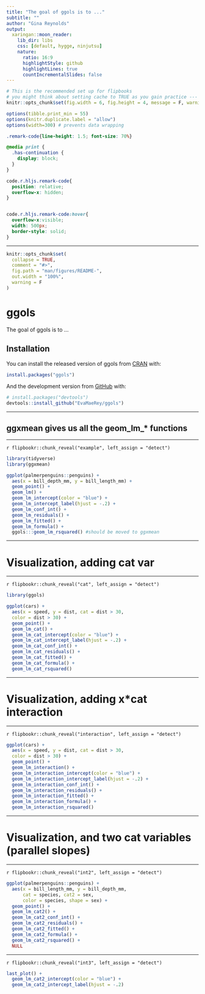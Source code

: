 ```yaml
---
title: "The goal of ggols is to ..."
subtitle: ""
author: "Gina Reynolds"
output:
  xaringan::moon_reader:
    lib_dir: libs
    css: [default, hygge, ninjutsu]
    nature:
      ratio: 16:9
      highlightStyle: github
      highlightLines: true
      countIncrementalSlides: false
---
```



```r
# This is the recommended set up for flipbooks
# you might think about setting cache to TRUE as you gain practice --- building flipbooks from scratch can be time consuming
knitr::opts_chunk$set(fig.width = 6, fig.height = 4, message = F, warning = FALSE, comment = "", cache = F)

options(tibble.print_min = 55)
options(knitr.duplicate.label = "allow")
options(width=300) # prevents data wrapping
```


```css
.remark-code{line-height: 1.5; font-size: 70%}

@media print {
  .has-continuation {
    display: block;
  }
}

code.r.hljs.remark-code{
  position: relative;
  overflow-x: hidden;
}


code.r.hljs.remark-code:hover{
  overflow-x:visible;
  width: 500px;
  border-style: solid;
}
```


<!-- README.md is generated from README.Rmd. Please edit that file -->

---




```r
knitr::opts_chunk$set(
  collapse = TRUE,
  comment = "#>",
  fig.path = "man/figures/README-",
  out.width = "100%",
  warning = F
)
```

# ggols

<!-- badges: start -->
<!-- badges: end -->

The goal of ggols is to ...

## Installation

You can install the released version of ggols from [CRAN](https://CRAN.R-project.org) with:

``` r
install.packages("ggols")
```

And the development version from [GitHub](https://github.com/) with:

``` r
# install.packages("devtools")
devtools::install_github("EvaMaeRey/ggols")
```

---

## ggxmean gives us all the geom_lm_* functions

---


`r flipbookr::chunk_reveal("example", left_assign = "detect")`


```r
library(tidyverse)
library(ggxmean)

ggplot(palmerpenguins::penguins) +
  aes(x = bill_depth_mm, y = bill_length_mm) +
  geom_point() +
  geom_lm() +
  geom_lm_intercept(color = "blue") +
  geom_lm_intercept_label(hjust = -.2) +
  geom_lm_conf_int() +
  geom_lm_residuals() +
  geom_lm_fitted() +
  geom_lm_formula() + 
  ggols:::geom_lm_rsquared() #should be moved to ggxmean
```

---

# Visualization, adding cat var

---


`r flipbookr::chunk_reveal("cat", left_assign = "detect")`


```r
library(ggols)

ggplot(cars) +
  aes(x = speed, y = dist, cat = dist > 30,
  color = dist > 30) +
  geom_point() +
  geom_lm_cat() +
  geom_lm_cat_intercept(color = "blue") +
  geom_lm_cat_intercept_label(hjust = -.2) +
  geom_lm_cat_conf_int() +
  geom_lm_cat_residuals() +
  geom_lm_cat_fitted() +
  geom_lm_cat_formula() +
  geom_lm_cat_rsquared()
```


---

# Visualization, adding x*cat interaction


---


`r flipbookr::chunk_reveal("interaction", left_assign = "detect")`


```r
ggplot(cars) +
  aes(x = speed, y = dist, cat = dist > 30,
  color = dist > 30) +
  geom_point() +
  geom_lm_interaction() +
  geom_lm_interaction_intercept(color = "blue") +
  geom_lm_interaction_intercept_label(hjust = -.2) +
  geom_lm_interaction_conf_int() +
  geom_lm_interaction_residuals() +
  geom_lm_interaction_fitted() +
  geom_lm_interaction_formula() +
  geom_lm_interaction_rsquared()
```

---

# Visualization, and two cat variables (parallel slopes)


---


`r flipbookr::chunk_reveal("int2", left_assign = "detect")`


```r
ggplot(palmerpenguins::penguins) +
  aes(x = bill_length_mm, y = bill_depth_mm, 
      cat = species, cat2 = sex,
      color = species, shape = sex) +
  geom_point() +
  geom_lm_cat2() +
  geom_lm_cat2_conf_int() + 
  geom_lm_cat2_residuals() +
  geom_lm_cat2_fitted() +
  geom_lm_cat2_formula() +
  geom_lm_cat2_rsquared() +
  NULL
```

---

`r flipbookr::chunk_reveal("int3", left_assign = "detect")`


```r
last_plot() + 
  geom_lm_cat2_intercept(color = "blue") +
  geom_lm_cat2_intercept_label(hjust = -.2)
```
